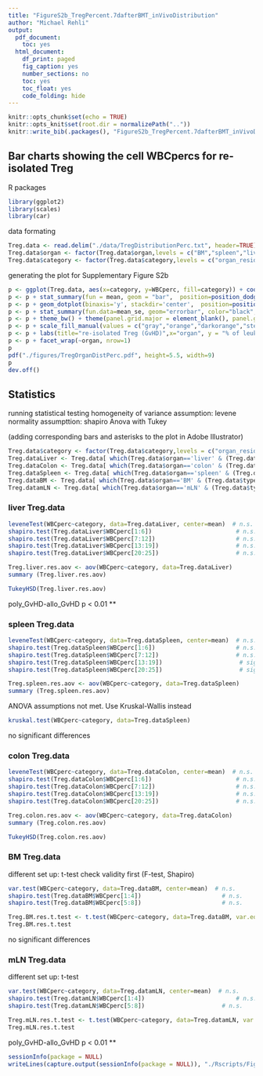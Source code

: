 ```yaml
---
title: "FigureS2b_TregPercent.7dafterBMT_inVivoDistribution"
author: "Michael Rehli"
output:
  pdf_document:
    toc: yes
  html_document:
    df_print: paged
    fig_caption: yes
    number_sections: no
    toc: yes
    toc_float: yes
    code_folding: hide
---
```


```r
knitr::opts_chunk$set(echo = TRUE)
knitr::opts_knit$set(root.dir = normalizePath(".."))
knitr::write_bib(.packages(), "FigureS2b_TregPercent.7dafterBMT_inVivoDistribution.packages.bib")
```

## Bar charts showing the cell WBCpercs for re-isolated Treg 

R packages

```r
library(ggplot2)
library(scales)
library(car)
```

data formating 

```r
Treg.data <- read.delim("./data/TregDistributionPerc.txt", header=TRUE)
Treg.data$organ <- factor(Treg.data$organ,levels = c("BM","spleen","liver","mLN","colon"))
Treg.data$category <- factor(Treg.data$category,levels = c("organ_resident","allo_noGvHD","allo_GvHD","poly_noGvHD","poly_GvHD"))
```

generating the plot for Supplementary Figure S2b

```r
p <- ggplot(Treg.data, aes(x=category, y=WBCperc, fill=category)) + coord_cartesian(ylim = c(0,55))
p <- p + stat_summary(fun = mean, geom = "bar",  position=position_dodge(.9))
p <- p + geom_dotplot(binaxis='y', stackdir='center',  position=position_dodge(.9), dotsize=4, stackratio = 1, binwidth=.5) 
p <- p + stat_summary(fun.data=mean_se, geom="errorbar", color="black", size=0.5, width = 0.6, position=position_dodge(.9))
p <- p + theme_bw() + theme(panel.grid.major = element_blank(), panel.grid.minor = element_blank(), axis.text.x = element_text(angle = 90, vjust = 0.5, hjust=1, color="black"), text = element_text(size = 24))
p <- p + scale_fill_manual(values = c("gray","orange","darkorange","steelblue2","steelblue3"))
p <- p + labs(title="re-isolated Treg (GvHD)",x="organ", y = "% of leukocytes")
p <- p + facet_wrap(~organ, nrow=1)
p
pdf("./figures/TregOrganDistPerc.pdf", height=5.5, width=9)
p
dev.off()
```

## Statistics

running statistical testing 
homogeneity of variance assumption: levene
normality assumpttion: shapiro
Anova with Tukey

(adding corresponding bars and asterisks to the plot in Adobe Illustrator)

```r
Treg.data$category <- factor(Treg.data$category,levels = c("organ_resident","allo_noGvHD","poly_noGvHD","allo_GvHD","poly_GvHD"))
Treg.dataLiver <- Treg.data[ which(Treg.data$organ=='liver' & (Treg.data$type=='GvHD' | Treg.data$type=='noGvHD')), ]
Treg.dataColon <- Treg.data[ which(Treg.data$organ=='colon' & (Treg.data$type=='GvHD' | Treg.data$type=='noGvHD')), ]
Treg.dataSpleen <- Treg.data[ which(Treg.data$organ=='spleen' & (Treg.data$type=='GvHD' | Treg.data$type=='noGvHD')), ]
Treg.dataBM <- Treg.data[ which(Treg.data$organ=='BM' & (Treg.data$type=='GvHD')), ]
Treg.datamLN <- Treg.data[ which(Treg.data$organ=='mLN' & (Treg.data$type=='GvHD')), ]
```

### liver Treg.data

```r
leveneTest(WBCperc~category, data=Treg.dataLiver, center=mean)  # n.s.
shapiro.test(Treg.dataLiver$WBCperc[1:6]) 						 # n.s.
shapiro.test(Treg.dataLiver$WBCperc[7:12])						 # n.s.
shapiro.test(Treg.dataLiver$WBCperc[13:19])                      # n.s.
shapiro.test(Treg.dataLiver$WBCperc[20:25])                      # n.s.

Treg.liver.res.aov <- aov(WBCperc~category, data=Treg.dataLiver)
summary (Treg.liver.res.aov)
```

```r
TukeyHSD(Treg.liver.res.aov)
```
poly_GvHD-allo_GvHD  p < 0.01 **



### spleen Treg.data

```r
leveneTest(WBCperc~category, data=Treg.dataSpleen, center=mean)  # n.s.
shapiro.test(Treg.dataSpleen$WBCperc[1:6]) 						 # n.s.
shapiro.test(Treg.dataSpleen$WBCperc[7:12])						 # n.s.
shapiro.test(Treg.dataSpleen$WBCperc[13:19])                      # significant
shapiro.test(Treg.dataSpleen$WBCperc[20:25])                      # significant

Treg.spleen.res.aov <- aov(WBCperc~category, data=Treg.dataSpleen)
summary (Treg.spleen.res.aov)

```
ANOVA assumptions not met. Use Kruskal-Wallis instead

```r
kruskal.test(WBCperc~category, data=Treg.dataSpleen)
```

no significant differences


### colon Treg.data

```r
leveneTest(WBCperc~category, data=Treg.dataColon, center=mean)  # n.s.
shapiro.test(Treg.dataColon$WBCperc[1:6]) 						 # n.s.
shapiro.test(Treg.dataColon$WBCperc[7:12])						 # n.s.
shapiro.test(Treg.dataColon$WBCperc[13:19])                      # n.s.
shapiro.test(Treg.dataColon$WBCperc[20:25])                      # n.s.

Treg.colon.res.aov <- aov(WBCperc~category, data=Treg.dataColon)
summary (Treg.colon.res.aov)
```

```r
TukeyHSD(Treg.colon.res.aov)
```


### BM Treg.data

different set up: t-test
check validity first (F-test, Shapiro)
```r
var.test(WBCperc~category, data=Treg.dataBM, center=mean)  # n.s.
shapiro.test(Treg.dataBM$WBCperc[1:4]) 						 # n.s.
shapiro.test(Treg.dataBM$WBCperc[5:8])						 # n.s.
```


```r
Treg.BM.res.t.test <- t.test(WBCperc~category, data=Treg.dataBM, var.equal = TRUE)
Treg.BM.res.t.test
```

no significant differences

### mLN Treg.data

different set up: t-test

```r
var.test(WBCperc~category, data=Treg.datamLN, center=mean)  # n.s.
shapiro.test(Treg.datamLN$WBCperc[1:4]) 						 # n.s.
shapiro.test(Treg.datamLN$WBCperc[5:8])						 # n.s.
```


```r
Treg.mLN.res.t.test <- t.test(WBCperc~category, data=Treg.datamLN, var.equal = TRUE)
Treg.mLN.res.t.test
```
poly_GvHD-allo_GvHD  p < 0.01 **






```r
sessionInfo(package = NULL)
writeLines(capture.output(sessionInfo(package = NULL)), "./Rscripts/FigureS2b_TregPercent.7dafterBMT_inVivoDistribution_SessionInfo.txt")
```
